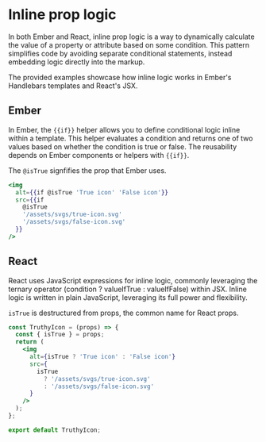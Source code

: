 # Inline prop logic

In both Ember and React, inline prop logic is a way to dynamically calculate the value of a property or attribute based on some condition. This pattern simplifies code by avoiding separate conditional statements, instead embedding logic directly into the markup.

The provided examples showcase how inline logic works in Ember's Handlebars templates and React's JSX.

## Ember 

In Ember, the `{{if}}` helper allows you to define conditional logic inline within a template. This helper evaluates a condition and returns one of two values based on whether the condition is true or false. The reusability depends on Ember components or helpers with `{{if}}`.

The `@isTrue` signfifies the prop that Ember uses.

```hbs showLineNumbers
<img
  alt={{if @isTrue 'True icon' 'False icon'}}
  src={{if
    @isTrue
    '/assets/svgs/true-icon.svg'
    '/assets/svgs/false-icon.svg'
  }}
/>
```

## React

React uses JavaScript expressions for inline logic, commonly leveraging the ternary operator (condition ? valueIfTrue : valueIfFalse) within JSX. Inline logic is written in plain JavaScript, leveraging its full power and flexibility.

`isTrue` is destructured from props, the common name for React props.


```jsx showLineNumbers
const TruthyIcon = (props) => {
  const { isTrue } = props;
  return (
    <img
      alt={isTrue ? 'True icon' : 'False icon'}
      src={
        isTrue
          ? '/assets/svgs/true-icon.svg'
          : '/assets/svgs/false-icon.svg'
      }
    />
  );
};

export default TruthyIcon;
```